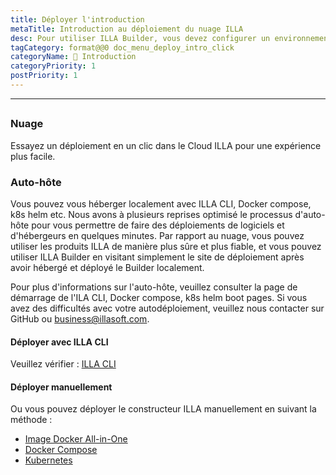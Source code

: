 ```yaml
---
title: Déployer l'introduction
metaTitle: Introduction au déploiement du nuage ILLA
desc: Pour utiliser ILLA Builder, vous devez configurer un environnement auto-hôte localement ou utiliser ILLA Cloud pour sauter le processus de construction et utiliser rapidement les produits ILLA.
tagCategory: format@@0 doc_menu_deploy_intro_click
categoryName: 👋 Introduction
categoryPriority: 1
postPriority: 1
---
```


* * *

## <h2 hidden>Déployer l'introduction</h2>

### Nuage

Essayez un déploiement en un clic dans le Cloud ILLA pour une expérience plus facile.

### Auto-hôte

Vous pouvez vous héberger localement avec ILLA CLI, Docker compose, k8s helm etc. Nous avons à plusieurs reprises optimisé le processus d'auto-hôte pour vous permettre de faire des déploiements de logiciels et d'hébergeurs en quelques minutes. Par rapport au nuage, vous pouvez utiliser les produits ILLA de manière plus sûre et plus fiable, et vous pouvez utiliser ILLA Builder en visitant simplement le site de déploiement après avoir hébergé et déployé le Builder localement.

Pour plus d'informations sur l'auto-hôte, veuillez consulter la page de démarrage de l'ILA CLI, Docker compose, k8s helm boot pages.
Si vous avez des difficultés avec votre autodéploiement, veuillez nous contacter sur GitHub ou business@illasoft.com.

#### Déployer avec ILLA CLI

Veuillez vérifier : [ILLA CLI](https://www.illacloud.com/docs/illa-cli)

#### Déployer manuellement

Ou vous pouvez déployer le constructeur ILLA manuellement en suivant la méthode :

-   [Image Docker All-in-One](https://github.com/illacloud/deploy-illa-manually/blob/main/docker/README.md)
-   [Docker Compose](https://github.com/illacloud/deploy-illa-manually/blob/main/docker-compose/README.md)
-   [Kubernetes](https://github.com/illacloud/deploy-illa-manually/blob/main/kubernetes/README.md)
